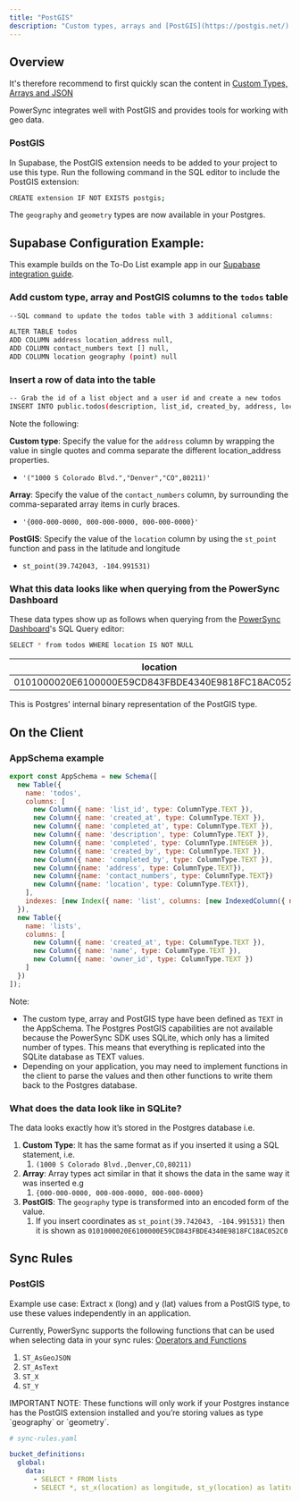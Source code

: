 ```yaml
---
title: "PostGIS"
description: "Custom types, arrays and [PostGIS](https://postgis.net/) are frequently presented together since geospatial data is often complex and multidimensional."
---
```


## Overview

It's therefore recommend to first quickly scan the content in [Custom Types, Arrays and JSON](/usage/use-case-examples/custom-types-arrays-and-json)

PowerSync integrates well with PostGIS and provides tools for working with geo data.

### PostGIS

In Supabase, the PostGIS extension needs to be added to your project to use this type. Run the following command in the SQL editor to include the PostGIS extension:

```bash
CREATE extension IF NOT EXISTS postgis;
```

The `geography` and `geometry` types are now available in your Postgres.

## Supabase Configuration Example:

This example builds on the To-Do List example app in our [Supabase integration guide](/integration-guides/supabase-+-powersync).

### Add custom type, array and PostGIS columns to the `todos` table

```bash
--SQL command to update the todos table with 3 additional columns:

ALTER TABLE todos
ADD COLUMN address location_address null,
ADD COLUMN contact_numbers text [] null,
ADD COLUMN location geography (point) null
```

### Insert a row of data into the table

```bash
-- Grab the id of a list object and a user id and create a new todos
INSERT INTO public.todos(description, list_id, created_by, address, location, contact_numbers) VALUES ('Bread', 'list_id', 'user_id', '("1000 S Colorado Blvd.","Denver","CO",80211)', st_point(39.742043, -104.991531), '{000-000-0000, 000-000-0000, 000-000-0000}');
```

Note the following:

**Custom type**: Specify the value for the `address` column by wrapping the value in single quotes and comma separate the different location\_address properties.

* `'("1000 S Colorado Blvd.","Denver","CO",80211)'`

**Array**: Specify the value of the `contact_numbers` column, by surrounding the comma-separated array items in curly braces.

* `'{000-000-0000, 000-000-0000, 000-000-0000}'`

**PostGIS**: Specify the value of the `location` column by using the `st_point` function and pass in the latitude and longitude

* `st_point(39.742043, -104.991531)`

### What this data looks like when querying from the PowerSync Dashboard

These data types show up as follows when querying from the [PowerSync Dashboard](https://powersync.journeyapps.com/)'s SQL Query editor:

```bash
SELECT * from todos WHERE location IS NOT NULL
```

| location                                           |
| -------------------------------------------------- |
| 0101000020E6100000E59CD843FBDE4340E9818FC18AC052C0 |

This is Postgres' internal binary representation of the PostGIS type.

## On the Client

### AppSchema example

```js
export const AppSchema = new Schema([
  new Table({
    name: 'todos',
    columns: [
      new Column({ name: 'list_id', type: ColumnType.TEXT }),
      new Column({ name: 'created_at', type: ColumnType.TEXT }),
      new Column({ name: 'completed_at', type: ColumnType.TEXT }),
      new Column({ name: 'description', type: ColumnType.TEXT }),
      new Column({ name: 'completed', type: ColumnType.INTEGER }),
      new Column({ name: 'created_by', type: ColumnType.TEXT }),
      new Column({ name: 'completed_by', type: ColumnType.TEXT }),
      new Column({name: 'address', type: ColumnType.TEXT}),
      new Column({name: 'contact_numbers', type: ColumnType.TEXT})
      new Column({name: 'location', type: ColumnType.TEXT}),
    ],
    indexes: [new Index({ name: 'list', columns: [new IndexedColumn({ name: 'list_id' })] })]
  }),
  new Table({
    name: 'lists',
    columns: [
      new Column({ name: 'created_at', type: ColumnType.TEXT }),
      new Column({ name: 'name', type: ColumnType.TEXT }),
      new Column({ name: 'owner_id', type: ColumnType.TEXT })
    ]
  })
]);
```

Note:

* The custom type, array and PostGIS type have been defined as `TEXT` in the AppSchema. The Postgres PostGIS capabilities are not available because the PowerSync SDK uses SQLite, which only has a limited number of types. This means that everything is replicated into the SQLite database as TEXT values.
* Depending on your application, you may need to implement functions in the client to parse the values and then other functions to write them back to the Postgres database.

### What does the data look like in SQLite?

The data looks exactly how it’s stored in the Postgres database i.e.

1. **Custom Type**: It has the same format as if you inserted it using a SQL statement, i.e.
   1. `(1000 S Colorado Blvd.,Denver,CO,80211)`
2. **Array**: Array types act similar in that it shows the data in the same way it was inserted e.g
   1. `{000-000-0000, 000-000-0000, 000-000-0000}`
3. **PostGIS**: The `geography` type is transformed into an encoded form of the value.
   1. If you insert coordinates as `st_point(39.742043, -104.991531)` then it is shown as `0101000020E6100000E59CD843FBDE4340E9818FC18AC052C0`

## Sync Rules

### PostGIS

Example use case: Extract x (long) and y (lat) values from a PostGIS type, to use these values independently in an application.

Currently, PowerSync supports the following functions that can be used when selecting data in your sync rules: [Operators and Functions](/usage/sync-rules/operators-and-functions)

1. `ST_AsGeoJSON`
2. `ST_AsText`
3. `ST_X`
4. `ST_Y`

<Note>
  IMPORTANT NOTE: These functions will only work if your Postgres instance has the PostGIS extension installed and you’re storing values as type `geography` or `geometry`.
</Note>

```yaml
# sync-rules.yaml

bucket_definitions:
  global:
    data:
      - SELECT * FROM lists
      - SELECT *, st_x(location) as longitude, st_y(location) as latitude from todos
```
